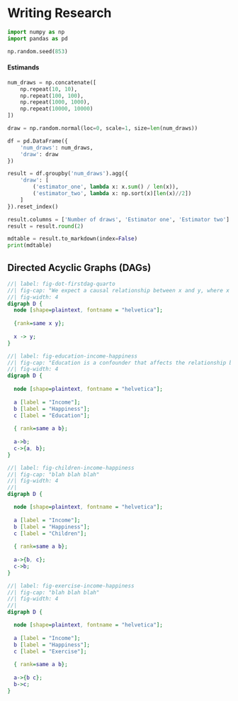 # Writing Research

```python
import numpy as np
import pandas as pd

np.random.seed(853)
```

#### Estimands

```python
num_draws = np.concatenate([
    np.repeat(10, 10),
    np.repeat(100, 100),
    np.repeat(1000, 1000),
    np.repeat(10000, 10000)
])

draw = np.random.normal(loc=0, scale=1, size=len(num_draws))

df = pd.DataFrame({
    'num_draws': num_draws,
    'draw': draw
})

result = df.groupby('num_draws').agg({
    'draw': [
        ('estimator_one', lambda x: x.sum() / len(x)),
        ('estimator_two', lambda x: np.sort(x)[len(x)//2])
    ]
}).reset_index()

result.columns = ['Number of draws', 'Estimator one', 'Estimator two']
result = result.round(2)

mdtable = result.to_markdown(index=False)
print(mdtable)
```

## Directed Acyclic Graphs (DAGs)

```dot
//| label: fig-dot-firstdag-quarto
//| fig-cap: "We expect a causal relationship between x and y, where x influences y"
//| fig-width: 4
digraph D {
  node [shape=plaintext, fontname = "helvetica"];
  
  {rank=same x y};
  
  x -> y;
}
```

```dot
//| label: fig-education-income-happiness
//| fig-cap: "Education is a confounder that affects the relationship between income and happiness"
//| fig-width: 4
digraph D {
  
  node [shape=plaintext, fontname = "helvetica"];
  
  a [label = "Income"];
  b [label = "Happiness"];
  c [label = "Education"];
  
  { rank=same a b};
  
  a->b;
  c->{a, b};
}
```


```dot
//| label: fig-children-income-happiness
//| fig-cap: "blah blah blah"
//| fig-width: 4
//| 
digraph D {

  node [shape=plaintext, fontname = "helvetica"];
  
  a [label = "Income"];
  b [label = "Happiness"];
  c [label = "Children"];
  
  { rank=same a b};
  
  a->{b, c};
  c->b;
}
```

```dot
//| label: fig-exercise-income-happiness
//| fig-cap: "blah blah blah"
//| fig-width: 4
//| 
digraph D {

  node [shape=plaintext, fontname = "helvetica"];
  
  a [label = "Income"];
  b [label = "Happiness"];
  c [label = "Exercise"];
  
  { rank=same a b};
  
  a->{b c};
  b->c;
}
```

